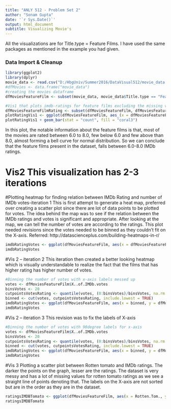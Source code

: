 ---
title: "ANLY 512 - Problem Set 2"
author: "Sonam Gupta"
date: '`r Sys.Date()`'
output: html_document
subtitle: Visualizing Movie's
---

All the visualizations are for Title.type = Feature Films. I have used the same packages as mentioned in the example you had given. 

### Data Import & Cleanup
```{r, echo=TRUE}
library(ggplot2)
library(dplyr)
movie_data <- read.csv("D:/HbgUniv/Summer2016/DataVisual512/movie_data.csv")
#dfMovies <- data.frame("movie_data")
#creating the movies dataframe
dfMoviesFeatureFilm <- subset(movie_data, movie_data$Title.type == "Feature Film")

#Vis1 that plots imdb-ratings for feature films excluding the missing values
dfMoviesFeatureFilmRating <- subset(dfMoviesFeatureFilm, dfMoviesFeatureFilm$IMDb.Rating != "")
plotRatingVis1 <- ggplot(dfMoviesFeatureFilm, aes_(x = dfMoviesFeatureFilm$IMDb.Rating))
plotRatingVis1 + geom_bar(stat = "count", fill = "coral3")

```
In this plot, the notable information about the feature films is that, most of the movies are rated between 6.0 to 8.0, few below 6.0 and few above than 8.0, almost forming a bell curve for normal distribution. So we can conclude that the feature films present in the dataset, falls between 6.0-8.0 IMDb ratings. 

# Vis2 This visualization has 2-3 iterations
#Plotting heatmap for finding relation between IMDb Rating and number of IMDb votes-iteration 1
This is first attempt to generate a heat map, preferred over creating a scatter plot since there are lot of data points to be plotted for votes. The idea behind the map was to see if the relation between the IMDb ratings and votes is significant and appropriate. After looking at the map, we can tell the number of votes are according to the ratings. This plot needed revisions since the votes needed to be binned as they couldn't fit on the X-axis. Referred: http://datascienceplus.com/building-heatmaps-in-r/ 

```{r, echo=TRUE}
imdbRatingVotes <- ggplot(dfMoviesFeatureFilm, aes(x = dfMoviesFeatureFilm$X..of.IMDb.votes, y = dfMoviesFeatureFilm$IMDb.Rating)) + geom_tile(aes(fill = dfMoviesFeatureFilm$IMDb.Rating), color = 'red') +scale_fill_gradient(name = 'Relation of IMDb votes and ratings for Feature films', low = 'yellow', high = 'red') + theme(axis.title.y = element_blank())
imdbRatingVotes
```

#Vis 2 -- iteration 2
This iteration then created a better looking heatmap which is visually understandable to realize the fact that the films that has higher rating has higher number of votes.  
```{r, echo = TRUE}
#Binning the number of votes with x-axis labels messed up
votes <- dfMoviesFeatureFilm$X..of.IMDb.votes
binsVotes <- 20
cutpointsVotesRating <- quantile(votes, (0:binsVotes)/binsVotes, na.rm = TRUE)
binned <- cut(votes, cutpointsVotesRating, include.lowest = TRUE)
imdbRatingVotes <- ggplot(dfMoviesFeatureFilm, aes(x = binned, y = dfMoviesFeatureFilm$IMDb.Rating)) + geom_tile(aes(fill = IMDb.Rating), color = 'red') +scale_fill_gradient(name = 'Relation of IMDb votes and ratings for Feature films', low = 'yellow', high = 'red') + theme(axis.title.y = element_blank())
imdbRatingVotes
```

#Vis 2 -- iteration 3
This revision was to fix the labels of X-axis 
```{r, echo = TRUE}
#Binning the number of votes with 90degree labels for x-axis
votes <- dfMoviesFeatureFilm$X..of.IMDb.votes
binsVotes <- 20
cutpointsVotesRating <- quantile(votes, (0:binsVotes)/binsVotes, na.rm = TRUE)
binned <- cut(votes, cutpointsVotesRating, include.lowest = TRUE)
imdbRatingVotes <- ggplot(dfMoviesFeatureFilm, aes(x = binned, y = dfMoviesFeatureFilm$IMDb.Rating)) + geom_tile(aes(fill = IMDb.Rating), color = 'red') +scale_fill_gradient(name = 'Relation of IMDb votes and ratings for Feature films', low = 'yellow', high = 'red') + theme(axis.text.x = element_text(angle = 90, hjust =1 , vjust = 0.5),axis.title.y = element_blank())
imdbRatingVotes
```

#Vis 3 
Plotting a scatter plot between Rotten tomato and IMDb ratings. The darker the points on the graph, lesser are the ratings. The dataset is very messy and has a lot of missing values for rotten tomato ratings as we see a straight line of points denoting that. The labels on the X-axis are not sorted but are in the order as they are in the dataset.
```{r, echo = TRUE}
ratingsIMDBTomato <- ggplot(dfMoviesFeatureFilm, aes(x = Rotten.Tom., y = IMDb.Rating)) + geom_point(aes(color = IMDb.Rating)) + theme(axis.text.x = element_text(angle = 90, hjust = 1, vjust = 0.5))
ratingsIMDBTomato
```
